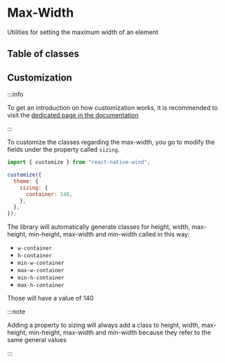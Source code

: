 # Max-Width

Utilities for setting the maximum width of an element

## Table of classes


<Table elements={elements} />

## Customization

:::info

To get an introduction on how customization works, it is recommended to visit the [dedicated page in the documentation](/docs/core/customization)

:::

To customize the classes regarding the max-width, you go to modify the fields under the property called `sizing`.

```js [title="wind.config.js"]
import { customize } from "react-native-wind";

customize({
  theme: {
    sizing: {
      container: 140,
    },
  },
});
```

The library will automatically generate classes for height, width, max-height, min-height, max-width and min-width called in this way:

- `w-container`
- `h-container`
- `min-w-container`
- `max-w-container`
- `min-h-container`
- `max-h-container`

Those will have a value of 140

:::note

Adding a property to sizing will always add a class to height, width, max-height, min-height, max-width and min-width because they refer to the same general values

:::
